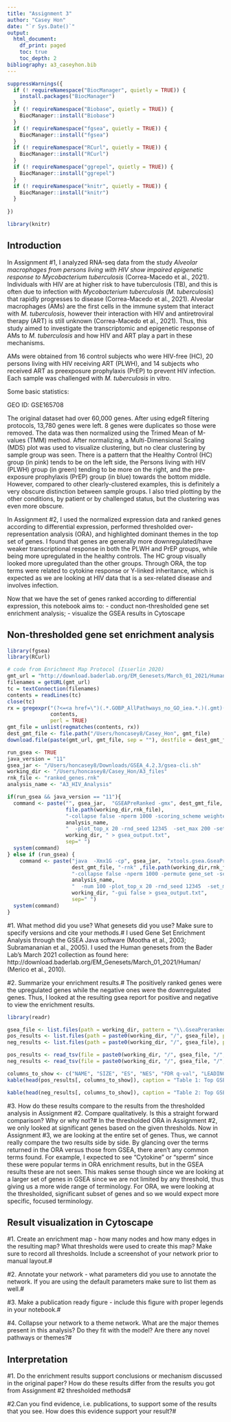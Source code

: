 ```yaml
---
title: "Assignment 3"
author: "Casey Hon"
date: "`r Sys.Date()`"
output:
  html_document:
    df_print: paged
    toc: true
    toc_depth: 2
bibliography: a3_caseyhon.bib
---
```

```r
suppressWarnings({
  if (! requireNamespace("BiocManager", quietly = TRUE)) {
    install.packages("BiocManager")
  }
  if (! requireNamespace("Biobase", quietly = TRUE)) {
    BiocManager::install("Biobase")
  }
  if (! requireNamespace("fgsea", quietly = TRUE)) {
    BiocManager::install("fgsea")
  }
  if (! requireNamespace("RCurl", quietly = TRUE)) {
    BiocManager::install("RCurl")
  }
  if (! requireNamespace("ggrepel", quietly = TRUE)) {
    BiocManager::install("ggrepel")
  }
  if (! requireNamespace("knitr", quietly = TRUE)) {
    BiocManager::install("knitr")
  }
  
})

library(knitr)
```
## Introduction
In Assignment #1, I analyzed RNA-seq data from the study *Alveolar macrophages from persons living with HIV show impaired epigenetic response to Mycobacterium tuberculosis* (Correa-Macedo et al., 2021). Individuals with HIV are at higher risk to have tuberculosis (TB), and this is often due to infection with *Mycobacterium tuberculosis* (*M. tuberculosis*) that rapidly progresses to disease (Correa-Macedo et al., 2021). Alveolar macrophages (AMs) are the first cells in the immune system that interact with *M. tuberculosis*, however their interaction with HIV and antiretroviral therapy (ART) is still unknown (Correa-Macedo et al., 2021). Thus, this study aimed to investigate the transcriptomic and epigenetic response of AMs to *M. tuberculosis* and how HIV and ART play a part in these mechanisms.

AMs were obtained from 16 control subjects who were HIV-free (HC), 20 persons living with HIV receiving ART (PLWH), and 14 subjects who received ART as preexposure prophylaxis (PrEP) to prevent HIV infection. Each sample was challenged with *M. tuberculosis* in vitro. 

Some basic statistics:

GEO ID: GSE165708

The original dataset had over 60,000 genes. After using edgeR filtering protocols, 13,780 genes were left. 8 genes were duplicates so those were removed. The data was then normalized using the Trimed Mean of M-values (TMM) method. After normalizing, a Multi-Dimensional Scaling (MDS) plot was used to visualize clustering, but no clear clustering by sample group was seen. There is a pattern that the Healthy Control (HC) group (in pink) tends to be on the left side, the Persons living with HIV (PLWH) group (in green) tending to be more on the right, and the pre-exposure prophylaxis (PrEP) group (in blue) towards the bottom middle. However, compared to other clearly-clustered examples, this is definitely a very obscure distinction between sample groups. I also tried plotting by the other conditions, by patient or by challenged status, but the clustering was even more obscure.

In Assignment #2, I used the normalized expression data and ranked genes according to differential expression, performed thresholded over-representation analysis (ORA), and highlighted dominant themes in the top set of genes. I found that genes are generally more downregulated/have weaker transcriptional response in both the PLWH and PrEP groups, while being more upregulated in the healthy controls. The HC group visually looked more upregulated than the other groups. Through ORA, the top terms were related to cytokine response or Y-linked inheritance, which is expected as we are looking at HIV data that is a sex-related disease and involves infection.

Now that we have the set of genes ranked according to differential expression, this notebook aims to:
- conduct non-thresholded gene set enrichment analysis;
- visualize the GSEA results in Cytoscape

## Non-thresholded gene set enrichment analysis
```r
library(fgsea)
library(RCurl)

# code from Enrichment Map Protocol (Isserlin 2020)
gmt_url = "http://download.baderlab.org/EM_Genesets/March_01_2021/Human/symbol/"
filenames = getURL(gmt_url)
tc = textConnection(filenames)
contents = readLines(tc)
close(tc)
rx = gregexpr("(?<=<a href=\")(.*.GOBP_AllPathways_no_GO_iea.*.)(.gmt)(?=\">)",
              contents,
              perl = TRUE)
gmt_file = unlist(regmatches(contents, rx))
dest_gmt_file <- file.path("/Users/honcasey8/Casey_Hon", gmt_file)
download.file(paste(gmt_url, gmt_file, sep = ""), destfile = dest_gmt_file)

run_gsea <- TRUE
java_version = "11"
gsea_jar <- "/Users/honcasey8/Downloads/GSEA_4.2.3/gsea-cli.sh"
working_dir <- "/Users/honcasey8/Casey_Hon/A3_files"
rnk_file <- "ranked_genes.rnk"
analysis_name <- "A3_HIV_Analysis"

if(run_gsea && java_version == "11"){
  command <- paste("", gsea_jar,  "GSEAPreRanked -gmx", dest_gmt_file, "-rnk",
                   file.path(working_dir,rnk_file), 
                   "-collapse false -nperm 1000 -scoring_scheme weighted -rpt_label ", 
                   analysis_name,
                   "  -plot_top_x 20 -rnd_seed 12345  -set_max 200 -set_min 15 -zip_report false -out",
                   working_dir, " > gsea_output.txt",
                   sep=" ")
  system(command)
} else if (run_gsea) {
    command <- paste("java  -Xmx1G -cp", gsea_jar,  "xtools.gsea.GseaPreranked -gmx",
                     dest_gmt_file, "-rnk" ,file.path(working_dir,rnk_file), 
                     "-collapse false -nperm 1000 -permute gene_set -scoring_scheme weighted -rpt_label ",
                     analysis_name,
                     "  -num 100 -plot_top_x 20 -rnd_seed 12345  -set_max 200 -set_min 15 -zip_report false -out" ,
                     working_dir, "-gui false > gsea_output.txt",
                     sep=" ")
  system(command)
}

```

#1. What method did you use? What genesets did you use? Make sure to specify versions and cite your methods.#
I used Gene Set Enrichment Analysis through the GSEA Java software (Mootha et al., 2003; Subramananian et al., 2005). I used the Human genesets from the Bader Lab's March 2021 collection as found here: http://download.baderlab.org/EM_Genesets/March_01_2021/Human/ (Merico et al., 2010).


#2. Summarize your enrichment results.#
The positively ranked genes were the upregulated genes while the negative ones were the downregulated genes. Thus, I looked at the resulting gsea report for positive and negative to view the enrichment results.
```r
library(readr)

gsea_file <- list.files(path = working_dir, pattern = "\\.GseaPreranked")
pos_results <- list.files(path = paste0(working_dir, "/", gsea_file), pattern = "gsea_report_for_na_pos.*.tsv")
neg_results <- list.files(path = paste0(working_dir, "/", gsea_file), pattern = "gsea_report_for_na_neg.*.tsv")

pos_results <- read_tsv(file = paste0(working_dir, "/", gsea_file, "/", pos_results),  col_names = TRUE)
neg_results <- read_tsv(file = paste0(working_dir, "/", gsea_file, "/", neg_results),  col_names = TRUE)

columns_to_show <- c("NAME", "SIZE", "ES", "NES", "FDR q-val", "LEADING EDGE")
kable(head(pos_results[, columns_to_show]), caption = "Table 1: Top GSEA results for upregulated genes")
```
```r
kable(head(neg_results[, columns_to_show]), caption = "Table 2: Top GSEA results for downregulated genes")
```

#3. How do these results compare to the results from the thresholded analysis in Assignment #2. Compare qualitatively. Is this a straight forward comparison? Why or why not?#
In the thresholded ORA in Assignment #2, we only looked at significant genes based on the given thresholds. Now in Assignment #3, we are looking at the entire set of genes. Thus, we cannot really compare the two results side by side. By glancing over the terms returned in the ORA versus those from GSEA, there aren't any common terms found. For example, I expected to see "Cytokine" or "sperm" since these were popular terms in ORA enrichment results, but in the GSEA results these are not seen. This makes sense though since we are looking at a larger set of genes in GSEA since we are not limited by any threshold, thus giving us a more wide range of terminology. For ORA, we were looking at the thresholded, significant subset of genes and so we would expect more specific, focused terminology.


## Result visualization in Cytoscape
#1. Create an enrichment map - how many nodes and how many edges in the resulting map? What thresholds were used to create this map? Make sure to record all thresholds. Include a screenshot of your network prior to manual layout.#


#2. Annotate your network - what parameters did you use to annotate the network. If you are using the default parameters make sure to list them as well.#


#3. Make a publication ready figure - include this figure with proper legends in your notebook.#


#4. Collapse your network to a theme network. What are the major themes present in this analysis? Do they fit with the model? Are there any novel pathways or themes?#




## Interpretation
#1. Do the enrichment results support conclusions or mechanism discussed in the original paper? How do these results differ from the results you got from Assignment #2 thresholded methods#


#2.Can you find evidence, i.e. publications, to support some of the results that you see. How does this evidence support your result?#


